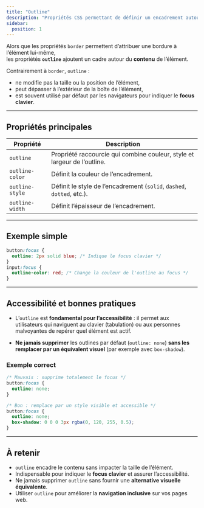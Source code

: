 ```yaml
---
title: "Outline"
description: "Propriétés CSS permettant de définir un encadrement autour du contenu des éléments, souvent utilisées pour l’accessibilité."
sidebar:
  position: 1
---
```


Alors que les propriétés `border` permettent d’attribuer une bordure à l’élément lui-même,  
les propriétés **`outline`** ajoutent un cadre autour du **contenu** de l’élément.  

Contrairement à `border`, `outline` :
- ne modifie pas la taille ou la position de l’élément,
- peut dépasser à l’extérieur de la boîte de l’élément,
- est souvent utilisé par défaut par les navigateurs pour indiquer le **focus clavier**.

---

## Propriétés principales

| Propriété | Description |
| --- | --- |
| `outline` | Propriété raccourcie qui combine couleur, style et largeur de l’outline. |
| `outline-color` | Définit la couleur de l’encadrement. |
| `outline-style` | Définit le style de l’encadrement (`solid`, `dashed`, `dotted`, etc.). |
| `outline-width` | Définit l’épaisseur de l’encadrement. |

---

## Exemple simple

```css
button:focus {
  outline: 2px solid blue; /* Indique le focus clavier */
}
input:focus {
  outline-color: red; /* Change la couleur de l'outline au focus */
}
```

---
## Accessibilité et bonnes pratiques

- L’`outline` est **fondamental pour l’accessibilité** : il permet aux utilisateurs qui naviguent au clavier (tabulation) ou aux personnes malvoyantes de repérer quel élément est actif.  

- **Ne jamais supprimer** les outlines par défaut (`outline: none`) **sans les remplacer par un équivalent visuel** (par exemple avec `box-shadow`).  

### Exemple correct

```css
/* Mauvais : supprime totalement le focus */
button:focus {
  outline: none;
}

/* Bon : remplace par un style visible et accessible */
button:focus {
  outline: none;
  box-shadow: 0 0 0 3px rgba(0, 120, 255, 0.5);
}
```


---

## À retenir

- `outline` encadre le contenu sans impacter la taille de l’élément.  
- Indispensable pour indiquer le **focus clavier** et assurer l’accessibilité.  
- Ne jamais supprimer `outline` sans fournir une **alternative visuelle équivalente**.  
- Utiliser `outline` pour améliorer la **navigation inclusive** sur vos pages web.  


